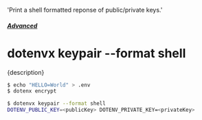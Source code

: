  'Print a shell formatted reponse of public/private keys.'

##### [Advanced](/docs/advanced)
# dotenvx keypair --format shell

<p className="lead">{description}</p>

```sh
$ echo "HELLO=World" > .env
$ dotenx encrypt

$ dotenvx keypair --format shell
DOTENV_PUBLIC_KEY=<publicKey> DOTENV_PRIVATE_KEY=<privateKey>
```
